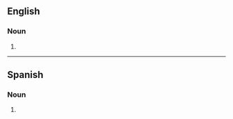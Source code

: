 ==English==

===Noun===
{{head|en|noun plural form}}

# {{plural of|guache|lang=en}}


----

==Spanish==

===Noun===
{{head|es|noun form}}

# {{plural of|guache|lang=es}}